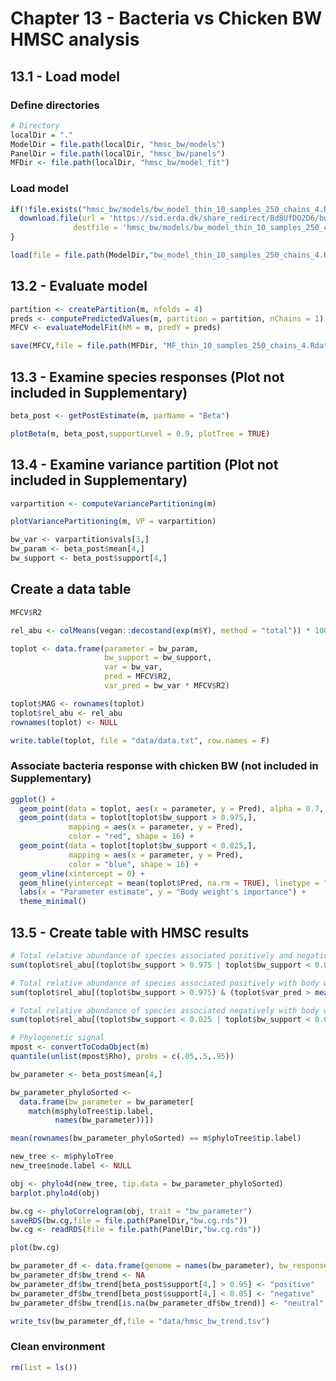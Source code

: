 # Chapter 13 - Bacteria vs Chicken BW HMSC analysis

## 13.1 - Load model

### Define directories

```r
# Directory
localDir = "."
ModelDir = file.path(localDir, "hmsc_bw/models")
PanelDir = file.path(localDir, "hmsc_bw/panels")
MFDir <- file.path(localDir, "hmsc_bw/model_fit")
```

### Load model
```r
if(!file.exists("hmsc_bw/models/bw_model_thin_10_samples_250_chains_4.Rdata")){
  download.file(url = 'https://sid.erda.dk/share_redirect/Bd8UfDO2D6/bw_model_thin_10_samples_250_chains_4.Rdata',
              destfile = 'hmsc_bw/models/bw_model_thin_10_samples_250_chains_4.Rdata', method = 'curl')
}

load(file = file.path(ModelDir,"bw_model_thin_10_samples_250_chains_4.Rdata"))
```


## 13.2 - Evaluate model

```r
partition <- createPartition(m, nfolds = 4)
preds <- computePredictedValues(m, partition = partition, nChains = 1) # nParallel = nChains
MFCV <- evaluateModelFit(hM = m, predY = preds)

save(MFCV,file = file.path(MFDir, "MF_thin_10_samples_250_chains_4.Rdata"))
```


## 13.3 - Examine species responses (Plot not included in Supplementary)

```r
beta_post <- getPostEstimate(m, parName = "Beta")

plotBeta(m, beta_post,supportLevel = 0.9, plotTree = TRUE)
```


## 13.4 - Examine variance partition (Plot not included in Supplementary)

```r
varpartition <- computeVariancePartitioning(m)

plotVariancePartitioning(m, VP = varpartition)

bw_var <- varpartition$vals[3,]
bw_param <- beta_post$mean[4,]
bw_support <- beta_post$support[4,]
```

## Create a data table

```r
MFCV$R2

rel_abu <- colMeans(vegan::decostand(exp(m$Y), method = "total")) * 100

toplot <- data.frame(parameter = bw_param,
                     bw_support = bw_support,
                     var = bw_var,
                     pred = MFCV$R2,
                     var_pred = bw_var * MFCV$R2)

toplot$MAG <- rownames(toplot)
toplot$rel_abu <- rel_abu
rownames(toplot) <- NULL

write.table(toplot, file = "data/data.txt", row.names = F)
```

### Associate bacteria response with chicken BW (not included in Supplementary)

```r
ggplot() +
  geom_point(data = toplot, aes(x = parameter, y = Pred), alpha = 0.7, shape = 16) +
  geom_point(data = toplot[toplot$bw_support > 0.975,],
             mapping = aes(x = parameter, y = Pred),
             color = "red", shape = 16) +
  geom_point(data = toplot[toplot$bw_support < 0.025,],
             mapping = aes(x = parameter, y = Pred),
             color = "blue", shape = 16) +
  geom_vline(xintercept = 0) +
  geom_hline(yintercept = mean(toplot$Pred, na.rm = TRUE), linetype = "dashed") +
  labs(x = "Parameter estimate", y = "Body weight's importance") +
  theme_minimal()
```


## 13.5 - Create table with HMSC results

```r
# Total relative abundance of species associated positively and negatively with body weight (~9%)
sum(toplot$rel_abu[(toplot$bw_support > 0.975 | toplot$bw_support < 0.025) & (toplot$var_pred > mean(toplot$var_pred))])

# Total relative abundance of species associated positively with body weight (<1%)
sum(toplot$rel_abu[(toplot$bw_support > 0.975) & (toplot$var_pred > mean(toplot$var_pred))])

# Total relative abundance of species associated negatively with body weight (>8%)
sum(toplot$rel_abu[(toplot$bw_support < 0.025 | toplot$bw_support < 0.025) & (toplot$var_pred > mean(toplot$var_pred))])

# Phylogenetic signal
mpost <- convertToCodaObject(m)
quantile(unlist(mpost$Rho), probs = c(.05,.5,.95))

bw_parameter <- beta_post$mean[4,]

bw_parameter_phyloSorted <-
  data.frame(bw_parameter = bw_parameter[
    match(m$phyloTree$tip.label,
          names(bw_parameter))])

mean(rownames(bw_parameter_phyloSorted) == m$phyloTree$tip.label)

new_tree <- m$phyloTree
new_tree$node.label <- NULL

obj <- phylo4d(new_tree, tip.data = bw_parameter_phyloSorted)
barplot.phylo4d(obj)

bw.cg <- phyloCorrelogram(obj, trait = "bw_parameter")
saveRDS(bw.cg,file = file.path(PanelDir,"bw.cg.rds"))
bw.cg <- readRDS(file = file.path(PanelDir,"bw.cg.rds"))

plot(bw.cg)

bw_parameter_df <- data.frame(genome = names(bw_parameter), bw_response = bw_parameter)
bw_parameter_df$bw_trend <- NA
bw_parameter_df$bw_trend[beta_post$support[4,] > 0.95] <- "positive"
bw_parameter_df$bw_trend[beta_post$support[4,] < 0.05] <- "negative"
bw_parameter_df$bw_trend[is.na(bw_parameter_df$bw_trend)] <- "neutral"

write_tsv(bw_parameter_df,file = "data/hmsc_bw_trend.tsv")
```

### Clean environment

```r
rm(list = ls())
```
